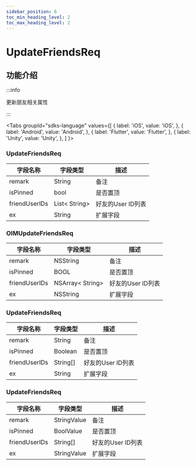 ```yaml
---
sidebar_position: 6
toc_min_heading_level: 2
toc_max_heading_level: 2
---
```


# UpdateFriendsReq

## 功能介绍

:::info

更新朋友相关属性

:::

<Tabs
groupId="sdks-language"
values={[
{ label: 'iOS', value: 'iOS', },
{ label: 'Android', value: 'Android', },
{ label: 'Flutter', value: 'Flutter', },
{ label: 'Unity', value: 'Unity', },
]
}>

<TabItem value="Flutter">

### UpdateFriendsReq

| 字段名称          | 字段类型                                           | 描述                                                                  |
| ----------------- | -------------------------------------------------- | --------------------------------------------------------------------- |
| remark       | String             | 备注                                                                 |
| isPinned          | bool                                               | 是否置顶                                                              |
| friendUserIDs      | List< String\>                                                | 好友的User ID列表                                                    |
| ex                | String                                             | 扩展字段                                                        |

</TabItem>

<TabItem value="iOS">

### OIMUpdateFriendsReq

| 字段名称          | 字段类型                                           | 描述                                                                  |
| ----------------- | -------------------------------------------------- | --------------------------------------------------------------------- |
| remark       | NSString             | 备注                                                                 |
| isPinned          | BOOL                                               | 是否置顶                                                              |
| friendUserIDs      | NSArray< String\>                                                | 好友的User ID列表                                                    |
| ex                | NSString                                             | 扩展字段                                                        |

</TabItem>

<TabItem value="Android">

### UpdateFriendsReq

| 字段名称          | 字段类型                                           | 描述                                                                  |
| ----------------- | -------------------------------------------------- | --------------------------------------------------------------------- |
| remark       | String             | 备注                                                                 |
| isPinned          | Boolean                                               | 是否置顶                                                              |
| friendUserIDs      | String[]                                                | 好友的User ID列表                                                    |
| ex                | String                                             | 扩展字段                                                        |


</TabItem>

<TabItem value="Unity">

### UpdateFriendsReq

| 字段名称          | 字段类型                                           | 描述                                                                  |
| ----------------- | -------------------------------------------------- | --------------------------------------------------------------------- |
| remark       | StringValue             | 备注                                                                 |
| isPinned          | BoolValue | 是否置顶                                                              |
| friendUserIDs      | String[]                                                | 好友的User ID列表                                                    |
| ex                | StringValue                                           | 扩展字段                                                        |

</TabItem>

</Tabs>
